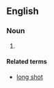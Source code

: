{{also|long shots}}

==English==

===Noun===
{{head|en|noun plural form}}

# {{plural of|longshot|lang=en}}

====Related terms====
* [[long shot]]